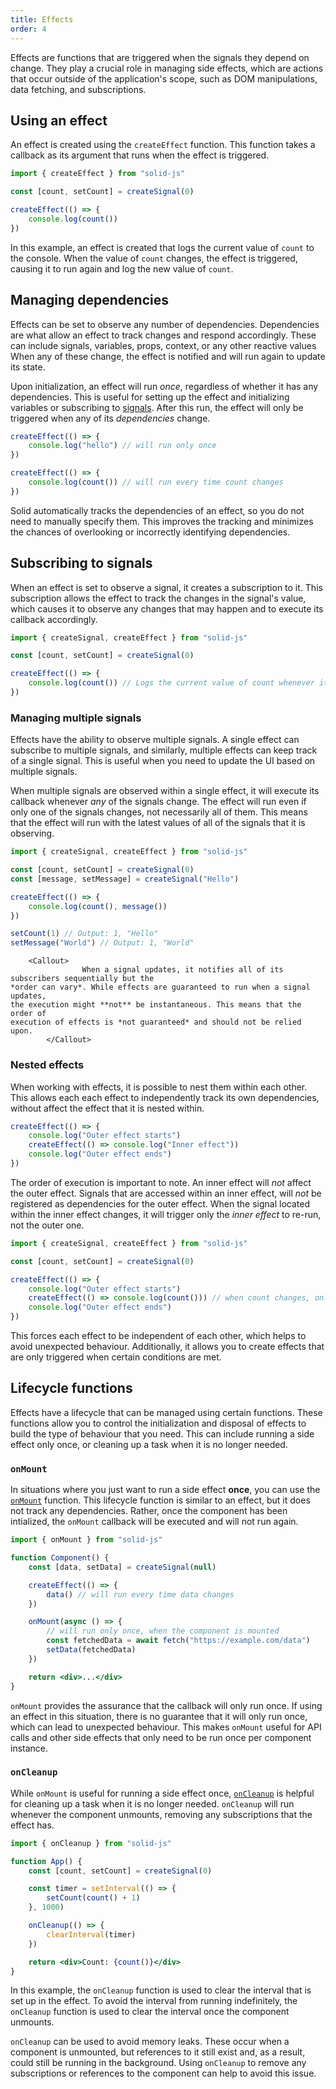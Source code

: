 ```yaml
---
title: Effects
order: 4
---
```


Effects are functions that are triggered when the signals they depend on change.
They play a crucial role in managing side effects, which are actions that occur outside of the application's scope, such as DOM manipulations, data fetching, and subscriptions.

## Using an effect

An effect is created using the `createEffect` function.
This function takes a callback as its argument that runs when the effect is triggered.

```jsx
import { createEffect } from "solid-js"

const [count, setCount] = createSignal(0)

createEffect(() => {
	console.log(count())
})
```

In this example, an effect is created that logs the current value of `count` to the console.
When the value of `count` changes, the effect is triggered, causing it to run again and log the new value of `count`.

## Managing dependencies

Effects can be set to observe any number of dependencies.
Dependencies are what allow an effect to track changes and respond accordingly.
These can include signals, variables, props, context, or any other reactive values
When any of these change, the effect is notified and will run again to update its state.

Upon initialization, an effect will run _once_, regardless of whether it has any dependencies.
This is useful for setting up the effect and initializing variables or subscribing to [signals](/concepts/signals).
After this run, the effect will only be triggered when any of its _dependencies_ change.

```jsx
createEffect(() => {
	console.log("hello") // will run only once
})

createEffect(() => {
	console.log(count()) // will run every time count changes
})
```

Solid automatically tracks the dependencies of an effect, so you do not need to manually specify them.
This improves the tracking and minimizes the chances of overlooking or incorrectly identifying dependencies.

## Subscribing to signals

When an effect is set to observe a signal, it creates a subscription to it.
This subscription allows the effect to track the changes in the signal's value, which causes it to observe any changes that may happen and to execute its callback accordingly.

```jsx
import { createSignal, createEffect } from "solid-js"

const [count, setCount] = createSignal(0)

createEffect(() => {
	console.log(count()) // Logs the current value of count whenever it changes
})
```

### Managing multiple signals

Effects have the ability to observe multiple signals.
A single effect can subscribe to multiple signals, and similarly, multiple effects can keep track of a single signal.
This is useful when you need to update the UI based on multiple signals.

When multiple signals are observed within a single effect, it will execute its callback whenever _any_ of the signals change.
The effect will run even if only one of the signals changes, not necessarily all of them.
This means that the effect will run with the latest values of all of the signals that it is observing.

```jsx
import { createSignal, createEffect } from "solid-js"

const [count, setCount] = createSignal(0)
const [message, setMessage] = createSignal("Hello")

createEffect(() => {
	console.log(count(), message())
})

setCount(1) // Output: 1, "Hello"
setMessage("World") // Output: 1, "World"
```

    	<Callout>
    				When a signal updates, it notifies all of its subscribers sequentially but the
    *order can vary*. While effects are guaranteed to run when a signal updates,
    the execution might **not** be instantaneous. This means that the order of
    execution of effects is *not guaranteed* and should not be relied upon.
    		</Callout>

### Nested effects

When working with effects, it is possible to nest them within each other.
This allows each each effect to independently track its own dependencies, without affect the effect that it is nested within.

```jsx
createEffect(() => {
	console.log("Outer effect starts")
	createEffect(() => console.log("Inner effect"))
	console.log("Outer effect ends")
})
```

The order of execution is important to note.
An inner effect will _not_ affect the outer effect.
Signals that are accessed within an inner effect, will _not_ be registered as dependencies for the outer effect.
When the signal located within the inner effect changes, it will trigger only the _inner effect_ to re-run, not the outer one.

```jsx
import { createSignal, createEffect } from "solid-js"

const [count, setCount] = createSignal(0)

createEffect(() => {
	console.log("Outer effect starts")
	createEffect(() => console.log(count())) // when count changes, only the this effect will run
	console.log("Outer effect ends")
})
```

This forces each effect to be independent of each other, which helps to avoid unexpected behaviour.
Additionally, it allows you to create effects that are only triggered when certain conditions are met.

## Lifecycle functions

Effects have a lifecycle that can be managed using certain functions.
These functions allow you to control the initialization and disposal of effects to build the type of behaviour that you need.
This can include running a side effect only once, or cleaning up a task when it is no longer needed.

### `onMount`

In situations where you just want to run a side effect **once**, you can use the [`onMount`](/reference/lifecycle/on-mount) function.
This lifecycle function is similar to an effect, but it does not track any dependencies.
Rather, once the component has been intialized, the `onMount` callback will be executed and will not run again.

```jsx
import { onMount } from "solid-js"

function Component() {
	const [data, setData] = createSignal(null)

	createEffect(() => {
		data() // will run every time data changes
	})

	onMount(async () => {
		// will run only once, when the component is mounted
		const fetchedData = await fetch("https://example.com/data")
		setData(fetchedData)
	})

	return <div>...</div>
}
```

`onMount` provides the assurance that the callback will only run once.
If using an effect in this situation, there is no guarantee that it will only run once, which can lead to unexpected behaviour.
This makes `onMount` useful for API calls and other side effects that only need to be run once per component instance.

### `onCleanup`

While `onMount` is useful for running a side effect once, [`onCleanup`](/reference/lifecycle/on-cleanup) is helpful for cleaning up a task when it is no longer needed.
`onCleanup` will run whenever the component unmounts, removing any subscriptions that the effect has.

```jsx
import { onCleanup } from "solid-js"

function App() {
	const [count, setCount] = createSignal(0)

	const timer = setInterval(() => {
		setCount(count() + 1)
	}, 1000)

	onCleanup(() => {
		clearInterval(timer)
	})

	return <div>Count: {count()}</div>
}
```

In this example, the `onCleanup` function is used to clear the interval that is set up in the effect.
To avoid the interval from running indefinitely, the `onCleanup` function is used to clear the interval once the component unmounts.

`onCleanup` can be used to avoid memory leaks.
These occur when a component is unmounted, but references to it still exist and, as a result, could still be running in the background.
Using `onCleanup` to remove any subscriptions or references to the component can help to avoid this issue.
